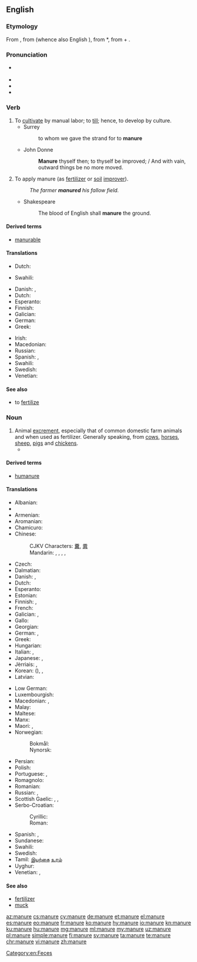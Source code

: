 ==English==

===Etymology===
From {{etyl|enm|en}} {{term|manuren||to manure|lang=enm}}, from {{etyl|fro|en}} {{term|manovrer|lang=fro}} (whence also English {{term|maneuver|lang=en}}), from {{etyl|VL.|en}} *{{term||manuoperare|work by hand}}, from {{etyl|la|en}} {{term|manus|manu||by hand|lang=la}} + {{term|operari||to work|lang=la}}.

===Pronunciation===
* {{a|GenAm}} {{IPA|/məˈn(j)ur/}}
* {{audio|En-us-manure.ogg|Audio (US)|lang=en}}
* {{hyphenation|ma|nure|lang=en}}
* {{rhymes|uːr}}

===Verb===
{{en-verb|manur|es}}

# To [[cultivate]] by manual labor; to [[till]]; hence, to develop by culture.
#* Surrey
#*: to whom we gave the strand for to '''manure'''
#* John Donne
#*: '''Manure''' thyself then; to thyself be improved; / And with vain, outward things be no more moved.
# To apply manure (as [[fertilizer]] or [[soil]] [[improver]]).
#: ''The farmer '''manured''' his fallow field.''
#* Shakespeare
#*: The blood of English shall '''manure''' the ground.

====Derived terms====
* [[manurable]]

====Translations====
{{trans-top|to cultivate by manual labor}}
* Dutch: {{t+|nl|cultiveren}}
{{trans-mid}}
* Swahili: {{t+|sw|mboleya}}
{{trans-bottom}}

{{trans-top|to apply manure}}
* Danish: {{t|da|gøde}}, {{t|da|gødske}}
* Dutch: {{t+|nl|bemesten}}
* Esperanto: {{t|eo|sterki}}
* Finnish: {{t+|fi|levittää}} {{t+|fi|lanta|alt=lantaa}}
* Galician: {{t+|gl|estercar}}
* German: {{t+|de|düngen}}
* Greek: {{t+|el|λιπαίνω|sc=Grek}}
{{trans-mid}}
* Irish: {{t|ga|leasaigh}}
* Macedonian: {{t|mk|ѓубри|tr=ǵúbri|sc=Cyrl}}
* Russian: {{t+|ru|удобрять}}
* Spanish: {{t+|es|abonar}}, {{t+|es|estercolar}}
* Swahili: {{t+|sw|mboleya}}
* Swedish: {{t+|sv|gödsla}}
* Venetian: {{t+|vec|coltar}}
{{trans-bottom}}

====See also====
* to [[fertilize]]

===Noun===
{{en-noun|~}}

# Animal [[excrement]], especially that of common domestic farm animals and when used as fertilizer. Generally speaking, from [[cow]]s, [[horse]]s, [[sheep]], [[pig]]s and [[chicken]]s.
#* {{quote-news|author=Mary Keen|title=You can still teach an old gardener new tricks: Even the hardiest of us gardeners occasionally learn useful new techniques &#91;print version: Gardening is always ready to teach even the hardiest of us a few new tricks, 19 April 2014&#93;|url=http://www.telegraph.co.uk/gardening/10770637/You-can-still-teach-an-old-gardener-new-tricks.html|newspaper={{w|The Daily Telegraph}} (Gardening)|date=21 April 2014|page=G7|passage=[T]he very wet winter will have washed much of the goodness out of the soil. Homemade compost and the load of '''manure''' we get from a friendly farmer may not be enough to compensate for what has leached from the ground.}}

====Derived terms====
* [[humanure]]

====Translations====
{{trans-top|excrement}}
* Albanian: {{t+|sq|bajgë|f}}
* {{trreq|ar}}
* Armenian: {{t|hy|գոմաղբ|tr=gomaġb}}
* Aromanian: {{t|rup|baligã}}
* Chamicuro: {{t|ccc|tuki}}
* Chinese:
*: CJKV Characters: [[糞]], [[粪]]
*: Mandarin: {{t+|cmn|肥料|tr=féiliào|sc=Hani}}, {{t|cmn|糞肥|sc=Hani}}, {{t+|cmn|粪肥|tr=fènféi|sc=Hani}}, {{t+|cmn|糞|sc=Hani}}, {{t+|cmn|粪|tr=fèn|sc=Hani}}
* Czech: {{t+|cs|hnůj|m}}
* Dalmatian: {{t|dlm|lotum|m}}
* Danish: {{t|da|møg|c}}, {{t|da|gødning|c}}
* Dutch: {{t+|nl|mest|m}}
* Esperanto: {{t|eo|sterko}}
* Estonian: {{t|et|sõnnik}}
* Finnish: {{t+|fi|lanta}}, {{t+|fi|sonta}}
* French: {{t+|fr|fumier|m}}
* Galician: {{t+|gl|estrume|m}}, {{t+|gl|esterco|m}}
* Gallo: {{t|roa-gal|fien|m}}
* Georgian: {{t|ka|ნეხვი|tr=nexvi|sc=Geor}}
* German: {{t+|de|Mist|m}}, {{t+|de|Dung|m}}
* Greek: {{t+|el|κοπριά|f|sc=Grek}}
* Hungarian: {{t+|hu|trágya}}
* Italian: {{t+|it|letame|m}}, {{t|it|stallatico|m}}
* Japanese: {{t+|ja|肥|tr=こえ, koe|sc=Jpan}}, {{t+|ja|肥料|tr=ひりょう, hiryō|sc=Jpan}}
* Jèrriais: {{t|roa-jer|conré|m}}, {{t|roa-jer|feunmyi|m}}
* Korean: {{t+|ko|비료|tr=biryo|sc=Kore}} ({{t+|ko|肥料|sc=Kore}}), {{t+|ko|똥|tr=ttong|sc=Kore}}, {{t+|ko|똥거름|tr=ttong-georeum|sc=Kore}}
* Latvian: {{t|lv|mēsli|m-p}}
{{trans-mid}}
* Low German: {{t|nds|Mischt|m}}
* Luxembourgish: {{t|lb|Mëscht|f}}
* Macedonian: {{t|mk|лепешка|f|tr=lépeška|sc=Cyrl}}, {{t|mk|ѓубриво|n|tr=ǵúbrivo|sc=Cyrl}}
* Malay: {{t|ms|baja}}
* Maltese: {{t+|mt|demel|m}}
* Manx: {{t|gv|eoylley}}
* Maori: {{t|mi|wairākau}}, {{t|mi|maniua}}
* Norwegian:
*: Bokmål: {{t+|nb|møkk|m|f}}
*: Nynorsk: {{t|nn|møkk|f}}
* Persian: {{t+|fa|کود|tr=kud|sc=fa-Arab}}
* Polish: {{t+|pl|nawóz|m}}
* Portuguese: {{t+|pt|estrume|m}}, {{t+|pt|esterco|m}}
* Romagnolo: {{t|rgn|aldàn|m}}
* Romanian: {{t+|ro|baligă|f}}
* Russian: {{t+|ru|навоз|m|tr=navóz}}, {{t+|ru|удобрение|n|tr=udobrénije}}
* Scottish Gaelic: {{t|gd|buachar|m}}, {{t|gd|leasachadh|m}}, {{t|gd|todhar|m}}
* Serbo-Croatian:
*: Cyrillic: {{t|sh|балега|f}}
*: Roman: {{t|sh|balega|f}}
* Spanish: {{t+|es|abono|m}}, {{t+|es|estiércol|m}}
* Sundanese: {{t|su|manur}}
* Swahili: {{t+|sw|mboleya}}
* Swedish: {{t+|sv|gödsel}}
* Tamil: [[இயற்கை]] [[உரம்]]
* Uyghur: {{t|ug|چىلە}}
* Venetian: {{t+|vec|leame|m}}, {{t|vec|grasa|f}}
{{trans-bottom}}

====See also====
* [[fertilizer]]
* [[muck]]

[[Category:en:Feces]]

[[az:manure]]
[[cs:manure]]
[[cy:manure]]
[[de:manure]]
[[et:manure]]
[[el:manure]]
[[es:manure]]
[[eo:manure]]
[[fr:manure]]
[[ko:manure]]
[[hy:manure]]
[[io:manure]]
[[kn:manure]]
[[ku:manure]]
[[hu:manure]]
[[mg:manure]]
[[ml:manure]]
[[my:manure]]
[[uz:manure]]
[[pl:manure]]
[[simple:manure]]
[[fi:manure]]
[[sv:manure]]
[[ta:manure]]
[[te:manure]]
[[chr:manure]]
[[vi:manure]]
[[zh:manure]]
